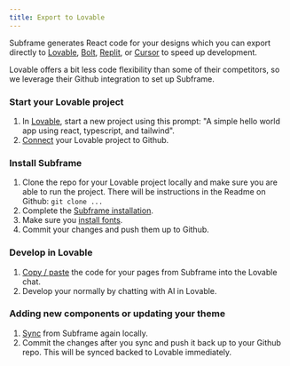 ```yaml
---
title: Export to Lovable
---
```


Subframe generates React code for your designs which you can export directly to [Lovable](/articles/building-ai/export-to-lovable), [Bolt](/articles/building-ai/export-to-bolt), [Replit](/articles/building-ai/export-to-replit), or [Cursor](/articles/building-ai/export-to-cursor) to speed up development. 

Lovable offers a bit less code flexibility than some of their competitors, so we leverage their Github integration to set up Subframe.

### Start your Lovable project

1. In [Lovable](https://lovable.dev), start a new project using this prompt: "A simple hello world app using react, typescript, and tailwind".
2. [Connect](https://docs.lovable.dev/integrations/git-integration) your Lovable project to Github.

### Install Subframe
1. Clone the repo for your Lovable project locally and make sure you are able to run the project. There will be instructions in the Readme on Github: `git clone ...`
2. Complete the [Subframe installation](/articles/get-started/installation).
3. Make sure you [install fonts](/articles/get-started/fonts).
4. Commit your changes and push them up to Github.

### Develop in Lovable
1. [Copy / paste](/articles/developing/copy-paste-pages) the code for your pages from Subframe into the Lovable chat.
2. Develop your normally by chatting with AI in Lovable.

### Adding new components or updating your theme
1. [Sync](/articles/developing/syncing-components) from Subframe again locally.
2. Commit the changes after you sync and push it back up to your Github repo. This will be synced backed to Lovable immediately.